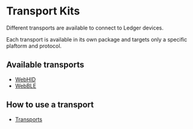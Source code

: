 # Transport Kits

Different transports are available to connect to Ledger devices.

Each transport is available in its own package and targets only a specific plaftorm and protocol.

## Available transports

- [WebHID](https://www.npmjs.com/package/@ledgerhq/device-transport-kit-web-hid)
- [WebBLE](https://www.npmjs.com/package/@ledgerhq/device-transport-kit-web-ble)

## How to use a transport

- [Transports](./transports/transports)
